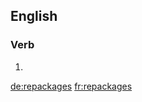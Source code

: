 ==English==

===Verb===
{{head|en}}

# {{en-third-person singular of|repackage}}

[[de:repackages]]
[[fr:repackages]]